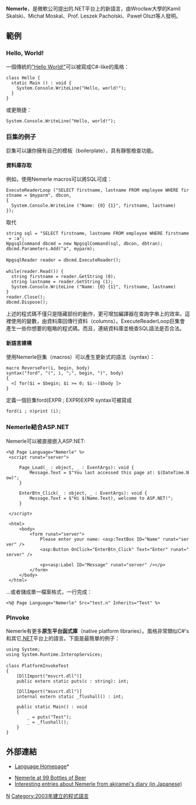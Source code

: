 {{noteTA|G1=IT}}
{{Infobox programming language
|name           = Nemerle
|logo           =
|paradigm       = [[编程范型|多范型]]: [[函数式编程|函数式]], [[指令式编程|指令式]], [[元编程|元编程]], [[面向对象编程|面向对象]]
|designers       = Kamil Skalski, Michał Moskal, Prof. Leszek Pacholski, Paweł Olszta 于[[弗羅茨瓦夫大學|弗羅茨瓦夫大學]]
|developer       = [[JetBrains|JetBrains]]
|released        = {{Start date and age|2003}}
|latest release version = 1.2.507.0<ref>[http://nemerle.org/Downloads Nemerle 1.2.507.0]</ref>
|latest release date = {{Start date and age|2016|8|6|df=yes}}
|typing          = [[类型推论|类型推论]], [[类型系统|名称]], [[静态类型|静态]], [[强类型|强类型]]
|implementations = Nemerle
|dialects        =
|influenced_by   = [[C♯|C#]], [[Lisp|Lisp]], [[ML语言|ML]]
|influenced      =
|platform        = [[通用语言架构|CLI]]
|file ext        = .n
|website         = {{URL|nemerle.org}}
}}
'''Nemerle'''，是微軟公司提出的.NET平台上的新語言，由Wrocław大學的Kamil Skalski、Michał Moskal、Prof. Leszek Pacholski、Paweł Olszt等人發明。

== 範例 ==
=== Hello, World! ===
一個傳統的[[Hello_world_program|"Hello World!"]]可以被寫成C#-like的風格：

 class Hello {
   static Main () : void {
     System.Console.WriteLine("Hello, world!");
   }
 }

或更簡捷：

 System.Console.WriteLine("Hello, world!");

=== 巨集的例子 ===
巨集可以讓你擁有自己的模板（boilerplate），具有靜態檢查功能。<!--code generated for you under the hood, with additional static checks performed by the compiler. They give you the power to programatically generate code.-->

==== 資料庫存取 ====
例如，使用Nemerle macros可以將SQL可成：

 ExecuteReaderLoop ("SELECT firstname, lastname FROM employee WHERE firstname = $myparm", dbcon,
 {
   System.Console.WriteLine ("Name: {0} {1}", firstname, lastname) 
 });

取代 

 string sql = "SELECT firstname, lastname FROM employee WHERE firstname = :a";
 NpgsqlCommand dbcmd = new NpgsqlCommand(sql, dbcon, dbtran);
 dbcmd.Parameters.Add("a", myparm);
 
 NpgsqlReader reader = dbcmd.ExecuteReader();
 
 while(reader.Read()) {
   string firstname = reader.GetString (0);
   string lastname = reader.GetString (1);
   System.Console.WriteLine ("Name: {0} {1}", firstname, lastname) 
 }
 reader.Close();
 dbcmd.Dispose();

上述的程式碼不僅只是隱藏部份的動作，更可增加編譯器在查詢字串上的效率。這裡使用的變數，由資料庫回傳行資料（columns）。ExecuteReaderLoop巨集會產生一些你想要的粗略的程式碼。而且，連結資料庫並檢查SQL語法是否合法。

==== 新語言建構 ====
使用Nemerle巨集（macros）可以產生更新式的語法（syntax）：

 macro ReverseFor(i, begin, body) 
 syntax("ford", "(", i, ";", begin, ")", body)
 {
   <[ for($i = $begin; $i >= 0; $i--)$body ]>
 }

定義一個巨集ford(EXPR ; EXPR)EXPR syntax可被寫成 

 ford(i ; n)print (i);

=== Nemerle結合ASP.NET ===
Nemerle可以被直接嵌入ASP.NET:
 <nowiki><%@ Page Language="Nemerle" %>
 <script runat="server">
 
     Page_Load(_ : object, _ : EventArgs): void {
         Message.Text = $"You last accessed this page at: $(DateTime.Now)";
     }
 
     EnterBtn_Click(_ : object, _ : EventArgs): void {
         Message.Text = $"Hi $(Name.Text), welcome to ASP.NET!";
     }
 
 </script>
 
 <html>
     <body>
         <form runat="server">
             Please enter your name: <asp:TextBox ID="Name" runat="server" />
             <asp:Button OnClick="EnterBtn_Click" Text="Enter" runat="server" />
 
             <p><asp:Label ID="Message" runat="server" /></p>
         </form>
     </body>
 </html></nowiki>
...或者儲成單一檔案格式，一行完成：
 <nowiki><%@ Page Language="Nemerle" Src="test.n" Inherits="Test" %></nowiki>

=== PInvoke ===
Nemerle有更多'''原生平台函式庫'''（native platform libraries）。風格非常類似C#'s和其它[[Microsoft_.NET|.NET]]平台上的語言。下面是最簡單的例子： 

 using System;
 using System.Runtime.InteropServices;
 
 class PlatformInvokeTest
 {
     [DllImport("msvcrt.dll")]
     public extern static puts(c : string): int;
  
     [DllImport("msvcrt.dll")]
     internal extern static _flushall() : int;
     
     public static Main() : void
     {
         _ = puts("Test");
         _ = _flushall();
     }
 }

== 外部連結 ==
*[http://nemerle.org/ Language Homepage]*{{Wayback|url=http://nemerle.org/ |date=20071009155042 }}

*[http://www.99-bottles-of-beer.net/language-nemerle-869.html Nemerle at 99 Bottles of Beer]{{Wayback|url=http://www.99-bottles-of-beer.net/language-nemerle-869.html |date=20070928030347 }}
*[http://d.hatena.ne.jp/akiramei/searchdiary?word=%2a%5bNemerle%5d Interesting entries about Nemerle from akiramei's diary (in Japanese)]{{Wayback|url=http://d.hatena.ne.jp/akiramei/searchdiary?word=%2a%5bNemerle%5d |date=20071101110807 }}

{{dotNET}}

[[Category:.NET程式語言|N]]
[[Category:2003年建立的程式語言|Category:2003年建立的程式語言]]